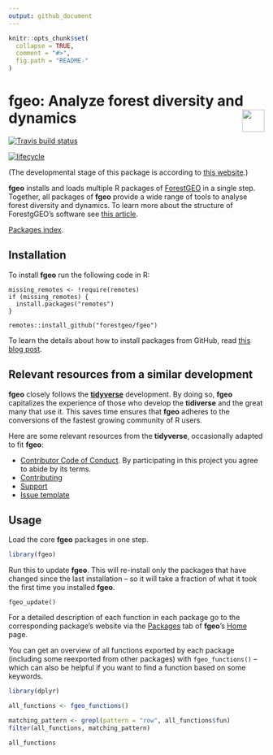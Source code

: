 ```yaml
---
output: github_document 
---
```

<!-- README.md is generated from README.Rmd. Please edit that file -->

```r
knitr::opts_chunk$set(
  collapse = TRUE,
  comment = "#>",
  fig.path = "README-"
)
```

# fgeo: Analyze forest diversity and dynamics <img src="https://i.imgur.com/39pvr4n.png" align="right" height=44 />

[![Travis build status](https://travis-ci.org/forestgeo/fgeo.svg?branch=master)](https://travis-ci.org/forestgeo/fgeo)

[![lifecycle](https://img.shields.io/badge/lifecycle-experimental-orange.svg)](https://www.tidyverse.org/lifecycle/#experimental)

(The developmental stage of this package is according to [this website](https://www.tidyverse.org/lifecycle/).)



__fgeo__ installs and loads multiple R packages of [ForestGEO](http://www.forestgeo.si.edu/) in a single step. Together, all packages of __fgeo__ provide a wide range of tools to analyse forest diversity and dynamics. To learn more about the structure of ForestgGEO's software see [this article](https://goo.gl/c5X6qk).

[Packages index](https://forestgeo.github.io/fgeo/reference/index.html).



## Installation

To install __fgeo__ run the following code in R:

```
missing_remotes <- !require(remotes)
if (missing_remotes) {
  install.packages("remotes")
}

remotes::install_github("forestgeo/fgeo")
```

To learn the details about how to install packages from GitHub, read [this blog post](https://goo.gl/dQKEeg).



## Relevant resources from a similar development

__fgeo__ closely follows the [__tidyverse__](https://www.tidyverse.org) development. By doing so, __fgeo__ capitalizes the experience of those who develop the __tidiverse__ and the great many that use it. This saves time ensures that __fgeo__ adheres to the conversions of the fastest growing community of R users.

Here are some relevant resources from the __tidyverse__, occasionally adapted to fit __fgeo__:

* [Contributor Code of Conduct](.github/CODE_OF_CONDUCT.md). By participating in this project you agree to abide by its terms.
* [Contributing](.github/CONTRIBUTING.md)
* [Support](.github/SUPPORT.md)
* [Issue template](.github/ISSUE_TEMPLATE.md)



## Usage

Load the core __fgeo__ packages in one step.

```r
library(fgeo)
```

Run this to update __fgeo__. This will re-install only the packages that have changed since the last installation -- so it will take a fraction of what it took the first time you installed __fgeo__.

```
fgeo_update()
```

For a detailed description of each function in each package go to the corresponding package's website via the [Packages](https://forestgeo.github.io/fgeo/reference/index.html) tab of __fgeo__'s [Home](https://forestgeo.github.io/fgeo/index.html) page. 

You can get an overview of all functions exported by each package (including some reexported from other packages) with `fgeo_functions()` -- which can also be helpful if you want to find a function based on some keywords.

```r
library(dplyr)

all_functions <- fgeo_functions()

matching_pattern <- grepl(pattern = "row", all_functions$fun)
filter(all_functions, matching_pattern)
```
```r
all_functions
```

